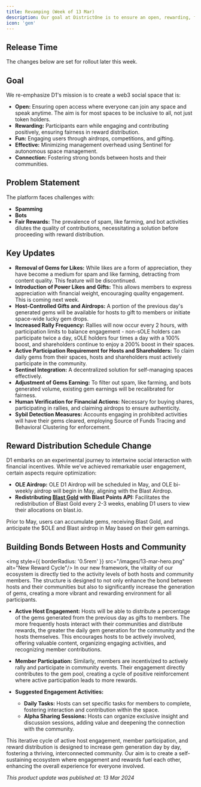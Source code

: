 ```yaml
---
title: Revamping (Week of 13 Mar)
description: Our goal at DistrictOne is to ensure an open, rewarding, fun, and effective environment. We tackle spam and bots head-on, paving the way for genuine community interactions.
icon: 'gem'
---
```


## Release Time
The changes below are set for rollout later this week.

## Goal
We re-emphasize D1's mission is to create a web3 social space that is:
- **Open:** Ensuring open access where everyone can join any space and speak anytime. The aim is for most spaces to be inclusive to all, not just token holders.
- **Rewarding:** Participants earn while engaging and contributing positively, ensuring fairness in reward distribution.
- **Fun:** Engaging users through airdrops, competitions, and gifting.
- **Effective:** Minimizing management overhead using Sentinel for autonomous space management.
- **Connection:** Fostering strong bonds between hosts and their communities.

## Problem Statement
The platform faces challenges with:
- **Spamming**
- **Bots**
- **Fair Rewards:** The prevalence of spam, like farming, and bot activities dilutes the quality of contributions, necessitating a solution before proceeding with reward distribution.

## Key Updates
- **Removal of Gems for Likes:** While likes are a form of appreciation, they have become a medium for spam and like farming, detracting from content quality. This feature will be discontinued.
- **Introduction of Power Likes and Gifts:** This allows members to express appreciation with financial weight, encouraging quality engagement. This is coming next week.
- **Host-Controlled Gifts and Airdrops:** A portion of the previous day's generated gems will be available for hosts to gift to members or initiate space-wide lucky gem drops.
- **Increased Rally Frequency:** Rallies will now occur every 2 hours, with participation limits to balance engagement - non-sOLE holders can participate twice a day, sOLE holders four times a day with a 100% boost, and shareholders continue to enjoy a 200% boost in their spaces.
- **Active Participation Requirement for Hosts and Shareholders:** To claim daily gems from their spaces, hosts and shareholders must actively participate in the community.
- **Sentinel Integration:** A decentralized solution for self-managing spaces effectively.
- **Adjustment of Gems Earning:** To filter out spam, like farming, and bots generated volume, existing gem earnings will be recalibrated for fairness.
- **Human Verification for Financial Actions:** Necessary for buying shares, participating in rallies, and claiming airdrops to ensure authenticity.
- **Sybil Detection Measures:** Accounts engaging in prohibited activities will have their gems cleared, employing Source of Funds Tracing and Behavioral Clustering for enforcement.

## Reward Distribution Schedule Change
D1 embarks on an experimental journey to intertwine social interaction with financial incentives. While we've achieved remarkable user engagement, certain aspects require optimization:
- **OLE Airdrop:** OLE D1 Airdrop will be scheduled in May, and OLE bi-weekly airdrop will begin in May, aligning with the Blast Airdrop.
- **Redistributing [Blast Gold](https://docs.blast.io/airdrop/developers#blast-gold) with Blast Points API:** Facilitates the redistribution of Blast Gold every 2-3 weeks, enabling D1 users to view their allocations on blast.io.

Prior to May, users can accumulate gems, receiving Blast Gold, and anticipate the $OLE and Blast airdrop in May based on their gem earnings.

## Building Bonds Between Hosts and Community
<img style={{ borderRadius: '0.5rem' }} src="/images/13-mar-hero.png" alt="New Reward Cycle"/>
In our new framework, the vitality of our ecosystem is directly tied to the activity levels of both hosts and community members. The structure is designed to not only enhance the bond between hosts and their communities but also to significantly increase the generation of gems, creating a more vibrant and rewarding environment for all participants.

- **Active Host Engagement:** Hosts will be able to distribute a percentage of the gems generated from the previous day as gifts to members. The more frequently hosts interact with their communities and distribute rewards, the greater the daily gem generation for the community and the hosts themselves. This encourages hosts to be actively involved, offering valuable content, organizing engaging activities, and recognizing member contributions.
- **Member Participation:** Similarly, members are incentivized to actively rally and participate in community events. Their engagement directly contributes to the gem pool, creating a cycle of positive reinforcement where active participation leads to more rewards.

- **Suggested Engagement Activities:**
  - **Daily Tasks:** Hosts can set specific tasks for members to complete, fostering interaction and contribution within the space.
  - **Alpha Sharing Sessions:** Hosts can organize exclusive insight and discussion sessions, adding value and deepening the connection with the community.

This iterative cycle of active host engagement, member participation, and reward distribution is designed to increase gem generation day by day, fostering a thriving, interconnected community. Our aim is to create a self-sustaining ecosystem where engagement and rewards fuel each other, enhancing the overall experience for everyone involved.


*This product update was published at: 13 Mar 2024*
